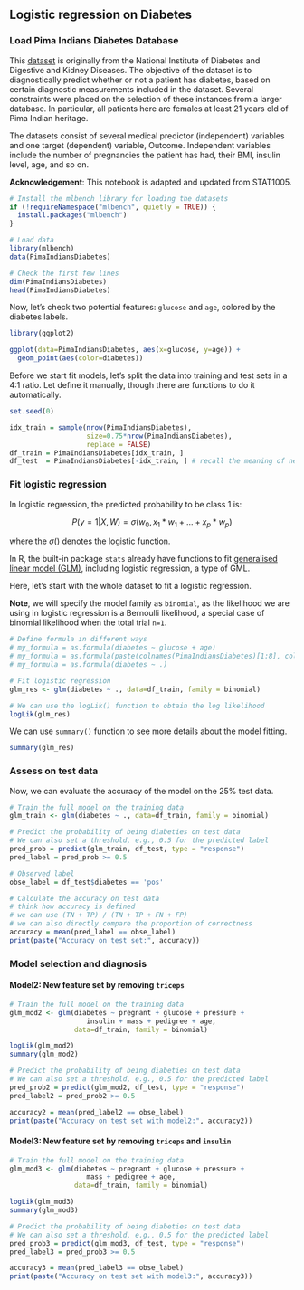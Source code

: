 

## Logistic regression on Diabetes

### Load Pima Indians Diabetes Database

This [dataset](https://www.rdocumentation.org/packages/mlbench/versions/2.1-3/topics/PimaIndiansDiabetes) 
is originally from the National Institute of Diabetes and Digestive 
and Kidney Diseases. The objective of the dataset is to diagnostically predict 
whether or not a patient has diabetes, based on certain diagnostic measurements 
included in the dataset. Several constraints were placed on the selection of 
these instances from a larger database. In particular, all patients here are 
females at least 21 years old of Pima Indian heritage. 

The datasets consist of several medical predictor (independent) variables and 
one target (dependent) variable, Outcome. Independent variables include the 
number of pregnancies the patient has had, their BMI, insulin level, age, and 
so on.

**Acknowledgement**:  This notebook is adapted and updated from STAT1005.

```r
# Install the mlbench library for loading the datasets
if (!requireNamespace("mlbench", quietly = TRUE)) {
  install.packages("mlbench")
}

# Load data
library(mlbench)
data(PimaIndiansDiabetes)

# Check the first few lines
dim(PimaIndiansDiabetes)
head(PimaIndiansDiabetes)
```

Now, let's check two potential features: `glucose` and `age`, colored by the diabetes labels.
```r
library(ggplot2)

ggplot(data=PimaIndiansDiabetes, aes(x=glucose, y=age)) +
  geom_point(aes(color=diabetes))
```

Before we start fit models, let's split the data into training and test sets in 
a 4:1 ratio. Let define it manually, though there are functions to do it 
automatically.

```r
set.seed(0)

idx_train = sample(nrow(PimaIndiansDiabetes), 
                   size=0.75*nrow(PimaIndiansDiabetes),
                   replace = FALSE)
df_train = PimaIndiansDiabetes[idx_train, ]
df_test  = PimaIndiansDiabetes[-idx_train, ] # recall the meaning of negative symbol
```



### Fit logistic regression
In logistic regression, the predicted probability to be class 1 is:

$$P(y=1|X, W) = \sigma(w_0, x_1 * w_1 + ... + x_p * w_p)$$

where the $\sigma()$ denotes the logistic function.

In R, the built-in package `stats` already have functions to fit 
[generalised linear model (GLM)](https://www.rdocumentation.org/packages/stats/versions/3.6.2/topics/glm), 
including logistic regression, a type of GML.

Here, let's start with the whole dataset to fit a logistic regression.

**Note**, we will specify the model family as `binomial`, as the likelihood we
are using in logistic regression is a Bernoulli likelihood, a special case of
binomial likelihood when the total trial `n=1`.

```r
# Define formula in different ways
# my_formula = as.formula(diabetes ~ glucose + age)
# my_formula = as.formula(paste(colnames(PimaIndiansDiabetes)[1:8], collapse= " + "))
# my_formula = as.formula(diabetes ~ .)

# Fit logistic regression
glm_res <- glm(diabetes ~ ., data=df_train, family = binomial)

# We can use the logLik() function to obtain the log likelihood
logLik(glm_res)
```

We can use `summary()` function to see more details about the model fitting.
```r
summary(glm_res)
```
### Assess on test data
Now, we can evaluate the accuracy of the model on the 25% test data.

```r
# Train the full model on the training data
glm_train <- glm(diabetes ~ ., data=df_train, family = binomial)

# Predict the probability of being diabeties on test data
# We can also set a threshold, e.g., 0.5 for the predicted label
pred_prob = predict(glm_train, df_test, type = "response")
pred_label = pred_prob >= 0.5

# Observed label
obse_label = df_test$diabetes == 'pos'

# Calculate the accuracy on test data
# think how accuracy is defined
# we can use (TN + TP) / (TN + TP + FN + FP)
# we can also directly compare the proportion of correctness
accuracy = mean(pred_label == obse_label)
print(paste("Accuracy on test set:", accuracy))
```



### Model selection and diagnosis

#### Model2: New feature set by removing `triceps`
```r
# Train the full model on the training data
glm_mod2 <- glm(diabetes ~ pregnant + glucose + pressure + 
                   insulin + mass + pedigree + age, 
                data=df_train, family = binomial)

logLik(glm_mod2)
summary(glm_mod2)
```


```r
# Predict the probability of being diabeties on test data
# We can also set a threshold, e.g., 0.5 for the predicted label
pred_prob2 = predict(glm_mod2, df_test, type = "response")
pred_label2 = pred_prob2 >= 0.5

accuracy2 = mean(pred_label2 == obse_label)
print(paste("Accuracy on test set with model2:", accuracy2))
```


#### Model3: New feature set by removing `triceps` and `insulin`

```r
# Train the full model on the training data
glm_mod3 <- glm(diabetes ~ pregnant + glucose + pressure + 
                   mass + pedigree + age, 
                data=df_train, family = binomial)

logLik(glm_mod3)
summary(glm_mod3)
```


```r
# Predict the probability of being diabeties on test data
# We can also set a threshold, e.g., 0.5 for the predicted label
pred_prob3 = predict(glm_mod3, df_test, type = "response")
pred_label3 = pred_prob3 >= 0.5

accuracy3 = mean(pred_label3 == obse_label)
print(paste("Accuracy on test set with model3:", accuracy3))
```


